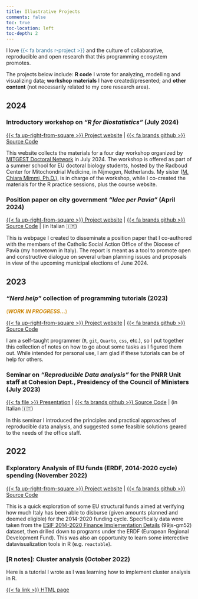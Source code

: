 ```yaml
---
title: Illustrative Projects
comments: false
toc: true
toc-location: left
toc-depth: 2
--- 
```


I love [{{< fa brands r-project >}}]{style="color: #3b7697;"} and the culture of collaborative, reproducible and open research that this programming ecosystem promotes.  

The projects below include: **R code** I wrote for analyzing, modelling and visualizing data; **workshop materials** I have created/presented; and **other content** (not necessarily related to my core research area).  

## 2024

<!-- ### Text analytics project applied to World Bank *corpus* of Projects' documents  (2022 - 2024) -->

<!-- [(***WORK IN PROGRESS...***)]{style="color: #cc8400;"} -->

<!-- [{{< fa up-right-from-square >}} Project website](https://lulliter.github.io/slogan/) \| [{{< fa brands github >}} Source Code](https://github.com/Lulliter/slogan) -->

<!-- This is an ongoing project I started to learn some NLP (Natural Language Processing) techniques to answer a question that I find extremely interesting and compelling: *What is the impact of slogans and catchphrases on policy decisions?* These are heavily used in the policy debate and strategic planning and I am curious to explore *patterns* of their occurrence.  <br><br> -->


### Introductory workshop on *"R for Biostatistics"* (July 2024)

[{{< fa up-right-from-square >}} Project website](https://R4biostats.com) \| [{{< fa brands github >}} Source Code](https://github.com/Lulliter/R4biostats)

This website collects the materials for a four day workshop organized by [MITGEST Doctoral Network](https://www.mitgest.eu/) in July 2024. The workshop is offered as part of a summer school for EU doctoral biology students, hosted by the Radboud Center for Mitochondrial Medicine, in Nijmegen, Netherlands. My sister ([M. Chiara Mimmi, Ph.D.](https://www.linkedin.com/in/maria-chiara-mimmi-b0aa9233/)), is in charge of the workshop, while I co-created the materials for the R practice sessions, plus the course website.  
<!-- ![](../images/banner_BIOSTATS.png) <br><br> -->

### Position paper on city government *"Idee per Pavia"* (April 2024)

[{{< fa up-right-from-square >}} Project website](https://ideeperpavia.com/) \| [{{< fa brands github >}} Source Code](https://github.com/Lulliter/ideeperpavia) | (in Italian 🇮🇹)

This is webpage I created to disseminate a position paper that I co-authored with the members of the Catholic Social Action Office of the Diocese of Pavia (my hometown in Italy). The report is meant as a tool to promote open and constructive dialogue on several urban planning issues and proposals in view of the upcoming municipal elections of June 2024. 

<!-- ![](../images/banner_IDEE.png) <br><br> -->

## 2023
### *"Nerd help"* collection of programming tutorials  (2023)

[(***WORK IN PROGRESS...***)]{style="color: #cc8400;"}

[{{< fa up-right-from-square >}} Project website](https://lulliter.github.io/nerd_help/me.html) \| [{{< fa brands github >}} Source Code](https://github.com/Lulliter/nerd_help) 

I am a self-taught programmer (`R`, `git`, `Quarto`, `css`, etc.), so I put together this collection of notes on how to go about some tasks as I figured them out. While intended for personal use, I am glad if these tutorials can  be of help for others.  

<!-- ### Static website for press review (December 2023) -->
<!-- [{{< fa up-right-from-square >}} Project website](https://lulliter.github.io/rassegna/) \| [Source Code](https://github.com/Lulliter/rassegna) -->

<!-- ### Exploratory study on text analytics with R *"How slogans end up moving billions"* (2022 - ...) -->

<!-- [(***WORK IN PROGRESS...***)]{style="color: #cc8400;"} -->

<!-- [{{< fa up-right-from-square >}} Project website](https://lulliter.github.io/slogan/) \| [Source Code](https://github.com/Lulliter/slogan)  -->

<!-- This is an ongoing project I started to explore text analytics to answer a question that I find extremely interesting and compelling: *What is the impact of slogans on policy decisions?* My working hypothesis is that often slogans involves a progressive detachment of words/phrases from their original meaning, so *"Why" and "how" does such a deviation between words and reality occur?* <br><br> -->

### Seminar on *"Reproducible Data analysis"* for the PNRR Unit staff at Cohesion Dept., Presidency of the Council of Ministers (July 2023)

[{{< fa file >}} Presentation](Reproducibility.pdf) \| [{{< fa brands github >}} Source Code](https://github.com/Lulliter/Reproducibility) | (in Italian 🇮🇹)

In this seminar I introduced the principles and practical approaches of reproducible data analysis, and suggested some feasible solutions geared to the needs of the office staff.  

## 2022

### Exploratory Analysis of EU funds (ERDF, 2014-2020 cycle) spending (November 2022)

[{{< fa up-right-from-square >}} Project website](https://lulliter.shinyapps.io/03_Analysis/) \| [{{< fa brands github >}} Source Code](https://github.com/Lulliter/plan2implem)

This is a quick exploration of some EU structural funds aimed at verifying how much Italy has been able to disburse (given amounts planned and deemed eligible) for the 2014-2020 funding cycle. Specifically data were taken from the [ESIF 2014-2020 Finance Implementation Details](https://dev.socrata.com/foundry/cohesiondata.ec.europa.eu/99js-gm52) (99js-gm52) dataset, then drilled down to programs under the ERDF (European Regional Development Fund). This was also an opportunity to learn some interective datavisualization tools in R (e.g. `reactable`).

<!-- ![](../images/banner_ERDF.png) <br><br> -->

### [R notes]: Cluster analysis (October 2022)

Here is a tutorial I wrote as I was learning how to implement cluster analysis in R. 

[{{< fa link >}} HTML page](https://rpubs.com/Lulliter/cluster-analysis) 
 
